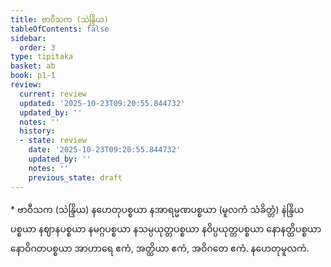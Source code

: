 ```yaml
---
title: ဗာဝီသက (သဲန္ဒြိယ)
tableOfContents: false
sidebar:
  order: 3
type: tipitaka
basket: ab
book: p1-1
review:
  current: review
  updated: '2025-10-23T09:20:55.844732'
  updated_by: ''
  notes: ''
  history:
  - state: review
    date: '2025-10-23T09:20:55.844732'
    updated_by: ''
    notes: ''
    previous_state: draft
---
```



<ReviewStatus review={frontmatter.review} showDetails={true} />

<HypothesisAnnotation frontmatter={frontmatter} />

<DynamicBreadcrumb />

<Paragraph type="center" book="p1-1">
* ဗာဝီသက (သဲန္ဒြိယ)
</Paragraph>

<Paragraph number="1707" book="p1-1">
နဟေတုပစ္စယာ နအာရမ္မဏပစ္စယာ (မူလကံ သံခိတ္တံ) နဲန္ဒြိယပစ္စယာ နဈာနပစ္စယာ နမဂ္ဂပစ္စယာ နသမ္ပယုတ္တပစ္စယာ နဝိပ္ပယုတ္တပစ္စယာ နောနတ္ထိပစ္စယာ နောဝိဂတပစ္စယာ အာဟာရေ ဧကံ, အတ္ထိယာ ဧကံ, အဝိဂတေ ဧကံ.

</Paragraph>

<Paragraph number="1708" type="center" book="p1-1">
နဟေတုမူလကံ.
</Paragraph>